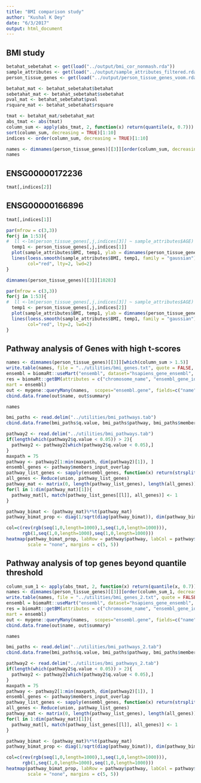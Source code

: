 ```yaml
---
title: "BMI comparison study"
author: "Kushal K Dey"
date: "6/3/2017"
output: html_document
---
```


## BMI study

```r
betahat_sebetahat <- get(load("../output/bmi_cor_nonmash.rda"))
sample_attributes <- get(load("../output/sample_attributes_filtered.rda"))
person_tissue_genes <- get(load("../output/person_tissue_genes_voom.rda"))
```

```r
betahat_mat <- betahat_sebetahat$betahat
sebetahat_mat <- betahat_sebetahat$sebetahat
pval_mat <- betahat_sebetahat$pval
rsquare_mat <- betahat_sebetahat$rsquare
```

```r
tmat <- betahat_mat/sebetahat_mat
abs_tmat <- abs(tmat)
column_sum <- apply(abs_tmat, 2, function(x) return(quantile(x, 0.7)))
sort(column_sum, decreasing = TRUE)[1:10]
indices <- order(column_sum, decreasing = TRUE)[1:10]
```

```r
names <- dimnames(person_tissue_genes)[[3]][order(column_sum, decreasing = TRUE)[1:10]]
names
```

## ENSG00000172236

```r
tmat[,indices[2]]
```
## ENSG00000166896

```r
tmat[,indices[1]]
```


```r
par(mfrow = c(3,3))
for(j in 1:53){
#  ll <-lm(person_tissue_genes[,j,indices[3]] ~ sample_attributes$AGE)
  temp1 <- person_tissue_genes[,j,indices[1]]
  plot(sample_attributes$BMI, temp1, ylab = dimnames(person_tissue_genes)[[2]][j])
  lines(loess.smooth(sample_attributes$BMI, temp1, family = "gaussian"), 
        col="red", lty=2, lwd=2)
}
```

```r
dimnames(person_tissue_genes)[[3]][10283]
```

```r
par(mfrow = c(3,3))
for(j in 1:53){
#  ll <-lm(person_tissue_genes[,j,indices[3]] ~ sample_attributes$AGE)
  temp1 <- person_tissue_genes[,j,indices[2]]
  plot(sample_attributes$BMI, temp1, ylab = dimnames(person_tissue_genes)[[2]][j])
  lines(loess.smooth(sample_attributes$BMI, temp1, family = "gaussian"), 
        col="red", lty=2, lwd=2)
}
```


## Pathway analysis of Genes with high t-scores

```r
names <- dimnames(person_tissue_genes)[[3]][which(column_sum > 1.5)]
write.table(names, file = "../utilities/bmi_genes.txt", quote = FALSE, row.names = FALSE, col.names = FALSE)
ensembl = biomaRt::useMart("ensembl", dataset="hsapiens_gene_ensembl", host="www.ensembl.org")
res = biomaRt::getBM(attributes = c("chromosome_name", "ensembl_gene_id", "external_gene_name", "description"), filters = c("ensembl_gene_id"), values = names,  
mart = ensembl)
out <- mygene::queryMany(names,  scopes="ensembl.gene", fields=c("name", "summary"), species="human");
cbind.data.frame(out$name, out$summary)
```


```r
names
```

```r
bmi_paths <- read.delim("../utilities/bmi_pathways.tab")
cbind.data.frame(bmi_paths$q.value, bmi_paths$pathway, bmi_paths$members_input_overlap_geneids)
```

```r
pathway2 <- read.delim("../utilities/bmi_pathways.tab")
if(length(which(pathway2$q.value < 0.05)) > 2){
  pathway2 <- pathway2[which(pathway2$q.value < 0.05),]
}
maxpath = 75
pathway <- pathway2[1:min(maxpath, dim(pathway2)[1]), ]
ensembl_genes <- pathway$members_input_overlap
pathway_list_genes <- sapply(ensembl_genes, function(x) return(strsplit(as.character(x), "; ")))
all_genes <- Reduce(union, pathway_list_genes)
pathway_mat <- matrix(0, length(pathway_list_genes), length(all_genes))
for(l in 1:dim(pathway_mat)[1]){
  pathway_mat[l, match(pathway_list_genes[[l]], all_genes)] <- 1
}

pathway_bimat <- (pathway_mat)%*%t(pathway_mat)
pathway_bimat_prop <- diag(1/sqrt(diag(pathway_bimat)), dim(pathway_bimat)[1]) %*% pathway_bimat %*% diag(1/sqrt(diag(pathway_bimat)), dim(pathway_bimat)[1])

col=c(rev(rgb(seq(1,0,length=1000),1,seq(1,0,length=1000))),
      rgb(1,seq(1,0,length=1000),seq(1,0,length=1000)))
heatmap(pathway_bimat_prop, labRow = pathway$pathway, labCol = pathway$pathway, cexRow = 1, cexCol = 1, col = col, zlim = c(-1,1),
        scale = "none", margins = c(5, 5))
```



## Pathway analysis of top genes beyond quantile threshold

```r
column_sum_1 <- apply(abs_tmat, 2, function(x) return(quantile(x, 0.7)))
names <- dimnames(person_tissue_genes)[[3]][order(column_sum_1, decreasing = TRUE)[1:50]]
write.table(names, file = "../utilities/bmi_genes_2.txt", quote = FALSE, row.names = FALSE, col.names = FALSE)
ensembl = biomaRt::useMart("ensembl", dataset="hsapiens_gene_ensembl", host="www.ensembl.org")
res = biomaRt::getBM(attributes = c("chromosome_name", "ensembl_gene_id", "external_gene_name", "description"), filters = c("ensembl_gene_id"), values = names,  
mart = ensembl)
out <- mygene::queryMany(names,  scopes="ensembl.gene", fields=c("name", "summary"), species="human");
cbind.data.frame(out$name, out$summary)
```

```r
names
```

```r
bmi_paths <- read.delim("../utilities/bmi_pathways_2.tab")
cbind.data.frame(bmi_paths$q.value, bmi_paths$pathway, bmi_paths$members_input_overlap_geneids)
```

```r
pathway2 <- read.delim("../utilities/bmi_pathways_2.tab")
if(length(which(pathway2$q.value < 0.05)) > 2){
  pathway2 <- pathway2[which(pathway2$q.value < 0.05),]
}
maxpath = 75
pathway <- pathway2[1:min(maxpath, dim(pathway2)[1]), ]
ensembl_genes <- pathway$members_input_overlap
pathway_list_genes <- sapply(ensembl_genes, function(x) return(strsplit(as.character(x), "; ")))
all_genes <- Reduce(union, pathway_list_genes)
pathway_mat <- matrix(0, length(pathway_list_genes), length(all_genes))
for(l in 1:dim(pathway_mat)[1]){
  pathway_mat[l, match(pathway_list_genes[[l]], all_genes)] <- 1
}

pathway_bimat <- (pathway_mat)%*%t(pathway_mat)
pathway_bimat_prop <- diag(1/sqrt(diag(pathway_bimat)), dim(pathway_bimat)[1]) %*% pathway_bimat %*% diag(1/sqrt(diag(pathway_bimat)), dim(pathway_bimat)[1])

col=c(rev(rgb(seq(1,0,length=1000),1,seq(1,0,length=1000))),
      rgb(1,seq(1,0,length=1000),seq(1,0,length=1000)))
heatmap(pathway_bimat_prop, labRow = pathway$pathway, labCol = pathway$pathway, cexRow = 1, cexCol = 1, col = col, zlim = c(-1,1),
        scale = "none", margins = c(5, 5))
```


